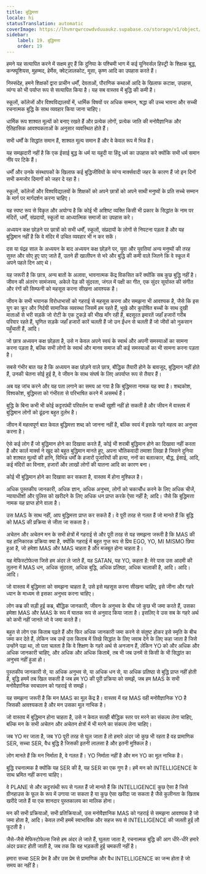 ```yaml
---
title: बुद्धिमत्ता
locale: hi
statusTranslation: automatic
coverImage: https://lhvmrqwrcowdvduuaukz.supabase.co/storage/v1/object/public/strapi-uploads/small_cover-educacion-fundamental.webp-2d51a7828a2b1309555be27f7e2a61a0.webp
sidebar:
    label: 19. बुद्धिमत्ता
    order: 19
---
```

हमने यह सत्यापित करने में सक्षम हुए हैं कि दुनिया के पश्चिमी भाग में कई यूनिवर्सल हिस्ट्री के शिक्षक बुद्ध, कन्फ्यूशियस, मुहम्मद, हेर्मेस, क्वेट्ज़ालकोट, मूसा, कृष्ण आदि का उपहास करते हैं।

निस्संदेह, हमने शिक्षकों द्वारा प्राचीन धर्मों, देवताओं, पौराणिक कथाओं आदि के खिलाफ कटाक्ष, उपहास, व्यंग्य को भी पर्याप्त रूप से सत्यापित किया है। यह सब वास्तव में बुद्धि की कमी है।

स्कूलों, कॉलेजों और विश्वविद्यालयों में, धार्मिक विषयों पर अधिक सम्मान, श्रद्धा की उच्च भावना और सच्ची रचनात्मक बुद्धि के साथ व्यवहार किया जाना चाहिए।

धार्मिक रूप शाश्वत मूल्यों को बनाए रखते हैं और प्रत्येक लोगों, प्रत्येक जाति की मनोवैज्ञानिक और ऐतिहासिक आवश्यकताओं के अनुसार व्यवस्थित होते हैं।

सभी धर्मों के सिद्धांत समान हैं, शाश्वत मूल्य समान हैं और वे केवल रूप में भिन्न हैं।

यह समझदारी नहीं है कि एक ईसाई बुद्ध के धर्म या यहूदी या हिंदू धर्म का उपहास करे क्योंकि सभी धर्म समान नींव पर टिके हैं।

धर्मों और उनके संस्थापकों के खिलाफ कई बुद्धिजीवियों के व्यंग्य मार्क्सवादी जहर के कारण हैं जो इन दिनों सभी कमजोर दिमागों को जहर दे रहा है।

स्कूलों, कॉलेजों और विश्वविद्यालयों के शिक्षकों को अपने छात्रों को अपने साथी मनुष्यों के प्रति सच्चे सम्मान के मार्ग पर मार्गदर्शन करना चाहिए।

यह स्पष्ट रूप से विकृत और अयोग्य है कि कोई भी अशिष्ट व्यक्ति किसी भी प्रकार के सिद्धांत के नाम पर मंदिरों, धर्मों, संप्रदायों, स्कूलों या आध्यात्मिक समाजों का उपहास करे।

अध्ययन कक्ष छोड़ने पर छात्रों को सभी धर्मों, स्कूलों, संप्रदायों के लोगों से निपटना पड़ता है और यह बुद्धिमान नहीं है कि वे मंदिर में उचित व्यवहार भी न कर सकें।

दस या पंद्रह साल के अध्ययन के बाद अध्ययन कक्ष छोड़ने पर, युवा और युवतियां अन्य मनुष्यों की तरह सुस्त और सोए हुए पाए जाते हैं, उतने ही खालीपन से भरे और बुद्धि की कमी वाले जितने कि वे स्कूल में अपने पहले दिन आए थे।

यह जरूरी है कि छात्र, अन्य बातों के अलावा, भावनात्मक केंद्र विकसित करें क्योंकि सब कुछ बुद्धि नहीं है। जीवन की अंतरंग सामंजस्य, अकेले पेड़ की सुंदरता, जंगल में पक्षी का गीत, एक सुंदर सूर्यास्त की संगीत और रंगों की सिम्फनी को महसूस करना सीखना आवश्यक है।

जीवन के सभी भयानक विरोधाभासों को गहराई से महसूस करना और समझना भी आवश्यक है, जैसे कि इस युग का क्रूर और निर्दयी सामाजिक व्यवस्था जिसमें हम रहते हैं, भूखे और कुपोषित बच्चों के साथ दुखी माताओं से भरी सड़कें जो रोटी के एक टुकड़े की भीख माँग रही हैं, बदसूरत इमारतें जहाँ हजारों गरीब परिवार रहते हैं, घृणित सड़कें जहाँ हजारों कारें चलती हैं जो उन ईंधन से चलती हैं जो जीवों को नुकसान पहुँचाती हैं, आदि।

जो छात्र अध्ययन कक्ष छोड़ता है, उसे न केवल अपने स्वयं के स्वार्थ और अपनी समस्याओं का सामना करना पड़ता है, बल्कि सभी लोगों के स्वार्थ और मानव समाज की कई समस्याओं का भी सामना करना पड़ता है।

सबसे गंभीर बात यह है कि अध्ययन कक्ष छोड़ने वाले छात्र, बौद्धिक तैयारी होने के बावजूद, बुद्धिमान नहीं होते हैं, उनकी चेतना सोई हुई है, वे जीवन के साथ संघर्ष के लिए अपर्याप्त रूप से तैयार हैं।

अब यह जांच करने और यह पता लगाने का समय आ गया है कि बुद्धिमत्ता नामक यह क्या है। शब्दकोश, विश्वकोश, बुद्धिमत्ता को गंभीरता से परिभाषित करने में असमर्थ हैं।

बुद्धि के बिना कभी भी कोई कट्टरपंथी परिवर्तन या सच्ची खुशी नहीं हो सकती है और जीवन में वास्तव में बुद्धिमान लोगों को ढूंढना बहुत दुर्लभ है।

जीवन में महत्वपूर्ण बात केवल बुद्धिमत्ता शब्द को जानना नहीं है, बल्कि स्वयं में इसके गहरे महत्व का अनुभव करना है।

ऐसे कई लोग हैं जो बुद्धिमान होने का दिखावा करते हैं, कोई भी शराबी बुद्धिमान होने का दिखावा नहीं करता है और कार्ल मार्क्स ने खुद को बहुत बुद्धिमान मानते हुए, अपना भौतिकवादी तमाशा लिखा है जिसने दुनिया को शाश्वत मूल्यों की हानि, विभिन्न धर्मों के हजारों पुजारियों की हत्या, ननों का बलात्कार, बौद्ध, ईसाई, आदि, कई मंदिरों का विनाश, हजारों और लाखों लोगों की यातना आदि का कारण बना।

कोई भी बुद्धिमान होने का दिखावा कर सकता है, वास्तव में होना मुश्किल है।

अधिक पुस्तकीय जानकारी, अधिक ज्ञान, अधिक अनुभव, लोगों को चकाचौंध करने के लिए अधिक चीजें, न्यायाधीशों और पुलिस को खरीदने के लिए अधिक धन प्राप्त करके ऐसा नहीं है; आदि। जैसे कि बुद्धिमत्ता नामक यह प्राप्त होने वाला है।

उस MAS के साथ नहीं, आप बुद्धिमत्ता प्राप्त कर सकते हैं। वे पूरी तरह से गलत हैं जो मानते हैं कि बुद्धि को MAS की प्रक्रिया से जीता जा सकता है।

अचेतन और अचेतन मन के सभी क्षेत्रों में गहराई से और पूरी तरह से यह समझना जरूरी है कि MAS की यह हानिकारक प्रक्रिया क्या है, क्योंकि गहराई में बहुत गुप्त रूप से प्रिय EGO, YO, MI MISMO छिपा हुआ है, जो हमेशा MAS और MAS चाहता है और मजबूत होना चाहता है।

यह मेफिस्टोफेल्स जिसे हम अंदर ले जाते हैं, यह SATAN, यह YO, कहता है: मेरे पास उस आदमी की तुलना में MAS धन, अधिक सुंदरता, अधिक बुद्धि, अधिक प्रतिष्ठा, अधिक चालाकी है, आदि। आदि। आदि।

जो वास्तव में बुद्धिमत्ता को समझना चाहता है, उसे इसे महसूस करना सीखना चाहिए, इसे जीना और गहरे ध्यान के माध्यम से इसका अनुभव करना चाहिए।

लोग कब्र की सड़ी हुई कब्र, बौद्धिक जानकारी, जीवन के अनुभव के बीच जो कुछ भी जमा करते हैं, उसका हमेशा MAS और MAS के रूप में घातक रूप से अनुवाद किया जाता है। इसलिए वे उस सब के गहरे अर्थ को कभी नहीं जानते जो वे जमा करते हैं।

बहुत से लोग एक किताब पढ़ते हैं और फिर अधिक जानकारी जमा करने से संतुष्ट होकर इसे स्मृति के बीच जमा कर देते हैं, लेकिन जब उन्हें उस किताब में लिखे सिद्धांत के लिए जवाब देने के लिए कहा जाता है जिसे उन्होंने पढ़ा था, तो पता चलता है कि वे शिक्षण के गहरे अर्थ से अनजान हैं, लेकिन YO को और अधिक और अधिक जानकारी चाहिए, और अधिक और अधिक किताबें, तब भी जब उनमें से किसी के भी सिद्धांत का अनुभव नहीं हुआ हो।

पुस्तकीय जानकारी से, या अधिक अनुभव से, या अधिक धन से, या अधिक प्रतिष्ठा से बुद्धि प्राप्त नहीं होती है, बुद्धि हममें तब खिल सकती है जब हम YO की पूरी प्रक्रिया को समझें, जब हम MAS के सभी मनोवैज्ञानिक स्वचालन को गहराई से समझें।

यह समझना जरूरी है कि मन MAS का मूल केंद्र है। वास्तव में वह MAS वही मनोवैज्ञानिक YO है जिसकी आवश्यकता है और मन उसका मूल नाभिक है।

जो वास्तव में बुद्धिमान होना चाहता है, उसे न केवल सतही बौद्धिक स्तर पर मरने का संकल्प लेना चाहिए, बल्कि मन के सभी अचेतन और अचेतन क्षेत्रों में भी मरने का संकल्प लेना चाहिए।

जब YO मर जाता है, जब Y0 पूरी तरह से घुल जाता है तो हमारे अंदर जो कुछ भी रहता है वह प्रामाणिक SER, सच्चा SER, वैध बुद्धि है जिसकी इतनी लालसा है और इतनी मुश्किल है।

लोग मानते हैं कि मन निर्माता है, वे गलत हैं। YO निर्माता नहीं है और मन YO का मूल नाभिक है।

बुद्धि रचनात्मक है क्योंकि यह SER की है, यह SER का एक गुण है। हमें मन को INTELLIGENCE के साथ भ्रमित नहीं करना चाहिए।

वे PLANE से और कट्टरपंथी रूप से गलत हैं जो मानते हैं कि INTELLIGENCE कुछ ऐसा है जिसे ग्रीनहाउस के फूल के रूप में उगाया जा सकता है या कुछ ऐसा खरीदा जा सकता है जैसे कुलीनता के खिताब खरीदे जाते हैं या एक शानदार पुस्तकालय का मालिक होना।

मन की सभी प्रक्रियाओं, सभी प्रतिक्रियाओं, उस मनोवैज्ञानिक MAS को गहराई से समझना आवश्यक है जो जमा होता है, आदि। केवल तभी हममें स्वाभाविक और सहज रूप से INTELLIGENCE की जलती हुई लौ फूटती है।

जैसे-जैसे मेफिस्टोफेल्स जिसे हम अंदर ले जाते हैं, घुलता जाता है, रचनात्मक बुद्धि की आग धीरे-धीरे हमारे अंदर प्रकट होती जाती है, जब तक कि वह भड़कती हुई चमकती नहीं है।

हमारा सच्चा SER प्रेम है और उस प्रेम से प्रामाणिक और वैध INTELLIGENCE का जन्म होता है जो समय का नहीं है।

